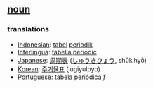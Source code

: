 == [[noun]] ==

=== translations ===
*[[Indonesian]]: [[tabel]] [[periodik]]
*[[Interlingua]]: [[tabella periodic]]
*[[Japanese]]: [[周期表]] ([[しゅうきひょう]], shūkihyō)
*[[Korean]]: [[주기율표]] (jugiyulpyo)
*[[Portuguese]]: [[tabela periódica]] ''f''
